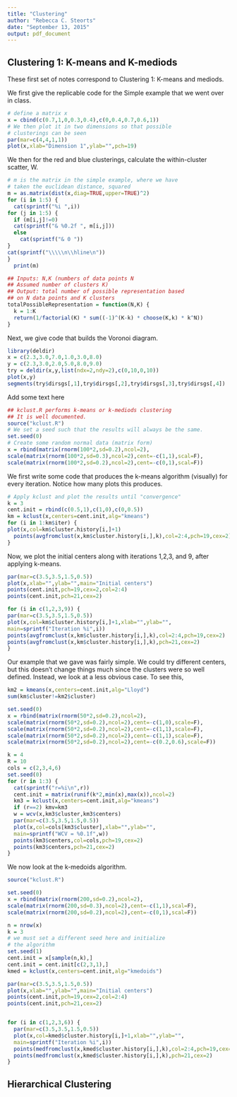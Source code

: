 ```yaml
---
title: "Clustering"
author: "Rebecca C. Steorts"
date: "September 13, 2015"
output: pdf_document
---
```

## Clustering 1: K-means and K-mediods
These first set of notes correspond to Clustering 1: K-means and mediods. 

We first give the replicable code for the Simple example that we went over in class. 
```r
# define a matrix x
x = cbind(c(0.7,1,0,0.3,0.4),c(0,0.4,0.7,0.6,1))
# We then plot it in two dimensions so that possible
# clusterings can be seen
par(mar=c(4,4,1,1))
plot(x,xlab="Dimension 1",ylab="",pch=19)
```
We then for the red and blue clusterings, calculate the within-cluster scatter, W.

```r
# m is the matrix in the simple example, where we have 
# taken the euclidean distance, squared
m = as.matrix(dist(x,diag=TRUE,upper=TRUE)^2)
for (i in 1:5) {
  cat(sprintf("%i ",i))
for (j in 1:5) {
  if (m[i,j]!=0) 
  cat(sprintf("& %0.2f ", m[i,j]))
  else 
    cat(sprintf("& 0 "))
}
cat(sprintf("\\\\\n\\hline\n"))
}
  print(m)
```

```r
## Inputs: N,K (numbers of data points N
## Assumed number of clusters K)
## Output: total number of possible representation based
## on N data points and K clusters
totalPossibleRepresentation = function(N,K) {
  k = 1:K
  return(1/factorial(K) * sum((-1)^(K-k) * choose(K,k) * k^N))
}
```  

Next, we give code that builds the Voronoi diagram. 
```r
library(deldir)
x = c(2.3,3.0,7.0,1.0,3.0,8.0)
y = c(2.3,3.0,2.0,5.0,8.0,9.0)
try = deldir(x,y,list(ndx=2,ndy=2),c(0,10,0,10))
plot(x,y)
segments(try$dirsgs[,1],try$dirsgs[,2],try$dirsgs[,3],try$dirsgs[,4])
```  

Add some text here
```r
## kclust.R performs k-means or k-mediods clustering
## It is well documented. 
source("kclust.R")
# We set a seed such that the results will always be the same. 
set.seed(0)
# Create some random normal data (matrix form)
x = rbind(matrix(rnorm(100*2,sd=0.2),ncol=2),
scale(matrix(rnorm(100*2,sd=0.3),ncol=2),cent=-c(1,1),scal=F),
scale(matrix(rnorm(100*2,sd=0.2),ncol=2),cent=-c(0,1),scal=F))
```

We first write some code that produces the k-means algorithm (visually) for every iteration. Notice how many plots this produces. 
```r
# Apply kclust and plot the results until "convergence"
k = 3
cent.init = rbind(c(0.5,1),c(1,0),c(0,0.5))
km = kclust(x,centers=cent.init,alg="kmeans")
for (i in 1:km$iter) {
plot(x,col=km$cluster.history[i,]+1)
  points(avgfromclust(x,km$cluster.history[i,],k),col=2:4,pch=19,cex=2)
}
```

Now, we plot the initial centers along with iterations 1,2,3, and 9, after applying k-means.
```r
par(mar=c(3.5,3.5,1.5,0.5))
plot(x,xlab="",ylab="",main="Initial centers")
points(cent.init,pch=19,cex=2,col=2:4)
points(cent.init,pch=21,cex=2)

for (i in c(1,2,3,9)) {
par(mar=c(3.5,3.5,1.5,0.5))
plot(x,col=km$cluster.history[i,]+1,xlab="",ylab="",
main=sprintf("Iteration %i",i))
points(avgfromclust(x,km$cluster.history[i,],k),col=2:4,pch=19,cex=2)
points(avgfromclust(x,km$cluster.history[i,],k),pch=21,cex=2)
}
```

Our example that we gave was fairly simple. We could try different centers, but this doesn't change things much since the clusters were so well defined. Instead, we look at a less obvious case. 
To see this,
```r
km2 = kmeans(x,centers=cent.init,alg="Lloyd")
sum(km$cluster!=km2$cluster)
```

```r
set.seed(0)
x = rbind(matrix(rnorm(50*2,sd=0.2),ncol=2),
scale(matrix(rnorm(50*2,sd=0.2),ncol=2),cent=-c(1,0),scale=F),
scale(matrix(rnorm(50*2,sd=0.2),ncol=2),cent=-c(1,1),scale=F),
scale(matrix(rnorm(50*2,sd=0.2),ncol=2),cent=-c(1,1),scale=F),
scale(matrix(rnorm(50*2,sd=0.2),ncol=2),cent=-c(0.2,0.6),scale=F))

k = 4
R = 10
cols = c(2,3,4,6)
set.seed(0)
for (r in 1:3) {
  cat(sprintf("r=%i\n",r))
  cent.init = matrix(runif(k*2,min(x),max(x)),ncol=2)
  km3 = kclust(x,centers=cent.init,alg="kmeans")
  if (r==2) kmv=km3
  w = wcv(x,km3$cluster,km3$centers)
  par(mar=c(3.5,3.5,1.5,0.5))
  plot(x,col=cols[km3$cluster],xlab="",ylab="",
  main=sprintf("WCV = %0.1f",w))
  points(km3$centers,col=cols,pch=19,cex=2)
  points(km3$centers,pch=21,cex=2)
}
```  

We now look at the k-medoids algorithm.
```r
source("kclust.R")

set.seed(0)
x = rbind(matrix(rnorm(200,sd=0.2),ncol=2),
scale(matrix(rnorm(200,sd=0.3),ncol=2),cent=-c(1,1),scal=F),
scale(matrix(rnorm(200,sd=0.2),ncol=2),cent=-c(0,1),scal=F))

n = nrow(x)
k = 3
# we must set a different seed here and initialize
# the algorithm
set.seed(1)
cent.init = x[sample(n,k),]
cent.init = cent.init[c(2,3,1),]
kmed = kclust(x,centers=cent.init,alg="kmedoids")

par(mar=c(3.5,3.5,1.5,0.5))
plot(x,xlab="",ylab="",main="Initial centers")
points(cent.init,pch=19,cex=2,col=2:4)
points(cent.init,pch=21,cex=2)


for (i in c(1,2,3,6)) {
  par(mar=c(3.5,3.5,1.5,0.5))
  plot(x,col=kmed$cluster.history[i,]+1,xlab="",ylab="",
  main=sprintf("Iteration %i",i))
  points(medfromclust(x,kmed$cluster.history[i,],k),col=2:4,pch=19,cex=2)
  points(medfromclust(x,kmed$cluster.history[i,],k),pch=21,cex=2)
}
```

## Hierarchical Clustering

